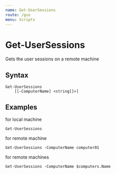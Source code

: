 ```yaml
---
name: Get-UserSessions
route: /gus
menu: Scripts
---
```


# Get-UserSessions

Gets the user sessions on a remote machine

## Syntax
```
Get-UserSessions
    [[-ComputerName] <string[]>]
```

## Examples

for local machine
```
Get-UserSessions
```

for remote machine
```
Get-UserSessions -ComputerName computer01
```

for remote machines
```
Get-UserSessions -ComputerName $computers.Name
```